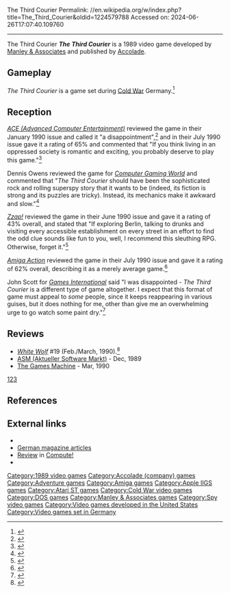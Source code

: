 The Third Courier
Permalink: //en.wikipedia.org/w/index.php?title=The_Third_Courier&oldid=1224579788
Accessed on: 2024-06-26T17:07:40.109760



------
The Third Courier
{{Short description|1989 video game}}
{{Infobox video game
| collapsible = 
| state = 
| italic title = 
| title = The Third Courier
| image = The Third Courier cover.jpg
| alt = 
| caption = 
| developer = [[Manley & Associates]]
| publisher = [[Accolade (company)|Accolade]]
| series = 
| engine = 
| platforms = [[Amiga]], [[Apple IIGS]], [[Atari ST]], [[DOS]]
| released = 1989
| genre = Adventure
| modes = 
}}'''''The Third Courier''''' is a 1989 video game developed by [[Manley & Associates]] and published by [[Accolade (company)|Accolade]].

==Gameplay==
''The Third Courier'' is a game set during [[Cold War]] Germany.<ref>{{Cite web|url=https://www.mobygames.com/game/third-courier|title = The Third Courier (1989)}}</ref>

==Reception==
''[[ACE (Advanced Computer Entertainment)]]'' reviewed the game in their January 1990 issue and called it "a disappointment",<ref>{{Cite web|url=http://amr.abime.net/review_6769|title = The Third Courier review from ACE: Advanced Computer Entertainment 28 (Jan 1990) - Amiga Magazine Rack}}</ref> and in their July 1990 issue gave it a rating of 65% and commented that "If you think living in an oppressed society is romantic and exciting, you probably deserve to play this game."<ref>{{Cite web|url=http://amr.abime.net/review_14442|title = The Third Courier review from ACE: Advanced Computer Entertainment 34 (Jul 1990) - Amiga Magazine Rack}}</ref>

Dennis Owens reviewed the game for ''[[Computer Gaming World]]'' and commented that "''The Third Courier'' should have been the sophisticated rock and rolling superspy story that it wants to be (indeed, its fiction is strong and its puzzles are tricky). Instead, its mechanics make it awkward and slow."<ref name="CGW70">{{cite magazine |last=Owens |first=Dennis |title=The Third Courier |magazine=Computer Gaming World |date=April 1990 |volume=1 |issue=70 |pages=24, 26}}</ref>

''[[Zzap!64|Zzap!]]'' reviewed the game in their June 1990 issue and gave it a rating of 43% overall, and stated that "If exploring Berlin, talking to drunks and visiting every accessible establishment on every street in an effort to find the odd clue sounds like fun to you, well, I recommend this sleuthing RPG. Otherwise, forget it."<ref>{{Cite web|url=http://amr.abime.net/review_10800|title = The Third Courier review from Zzap 62 (Jun 1990) - Amiga Magazine Rack}}</ref>

''[[Amiga Action]]'' reviewed the game in their July 1990 issue and gave it a rating of 62% overall, describing it as a merely average game.<ref>{{Cite web|url=http://amr.abime.net/review_26647|title = The Third Courier review from Amiga Action 10 (Jul 1990) - Amiga Magazine Rack}}</ref>

John Scott for ''[[Games International]]'' said "I was disappointed - ''The Third Courier'' is a different type of game altogether. I expect that this format of game must appeal to ''some'' people, since it keeps reappearing in various guises, but it does nothing for me, other than give me an overwhelming urge to go watch some paint dry."<ref name="gi15">{{cite journal |url=https://archive.org/details/GamesInternational/GI_15_Jun_1990/page/n45/mode/2up | last = Scott |first = John | title =Computer Games | journal = [[Games International]] | issue = 15 | pages =46–48 |date=June 1990}}</ref>

==Reviews==
*''[[White Wolf (magazine)|White Wolf]]'' #19 (Feb./March, 1990).<ref>{{Cite web|url=https://index.rpg.net/display-entry.phtml?articleid=17629|title=Review: The Silicon Dungeon - RPGnet RPG Game Index}}</ref>
*[[ASM (Aktueller Software Markt)]] - Dec, 1989
*[[The Games Machine]] - Mar, 1990

[http://amr.abime.net/review_47707][http://amr.abime.net/review_54237][http://amr.abime.net/review_39891]

==References==
{{reflist}}

==External links==
*{{atarimania|id=10207}}
*[https://www.kultboy.com/testbericht-uebersicht/2905/ German magazine articles]
*[https://archive.org/details/1990-02-compute-magazine/page/n93/mode/2up Review] in [[Compute!]]
*{{mobygames|/2362}}

{{DEFAULTSORT:Third Courier}}
[[Category:1989 video games]]
[[Category:Accolade (company) games]]
[[Category:Adventure games]]
[[Category:Amiga games]]
[[Category:Apple IIGS games]]
[[Category:Atari ST games]]
[[Category:Cold War video games]]
[[Category:DOS games]]
[[Category:Manley & Associates games]]
[[Category:Spy video games]]
[[Category:Video games developed in the United States]]
[[Category:Video games set in Germany]]
